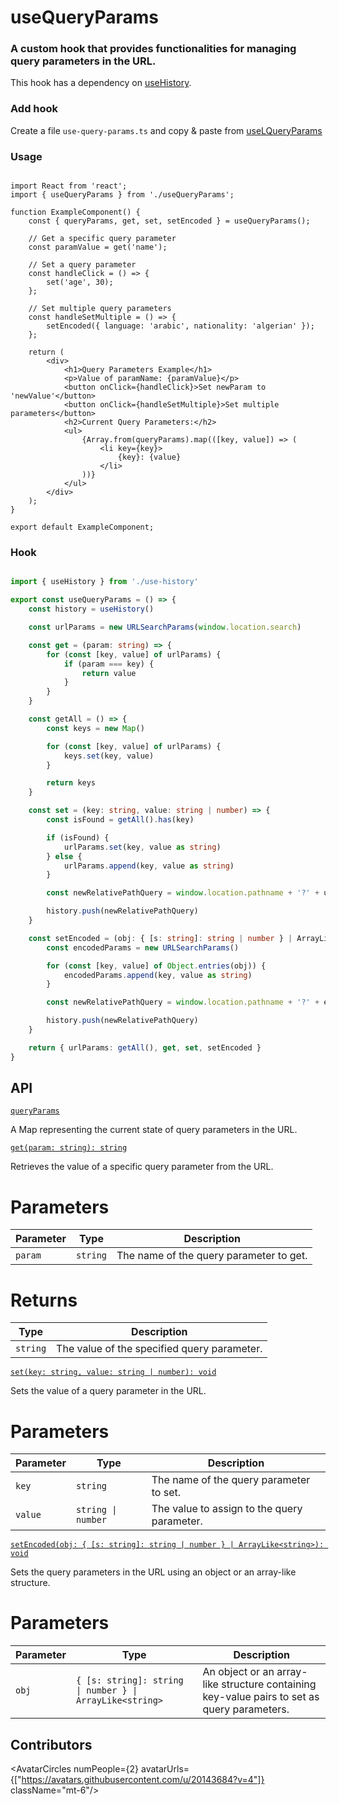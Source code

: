 

# useQueryParams

<h3 className="mt-4 text-xl font-normal text-gray-400">A custom hook that provides functionalities for managing query parameters in the URL.</h3>

<Callout type="warning">This hook has a dependency on [useHistory](/hooks/use-history).</Callout>

### Add hook
 
Create a file `use-query-params.ts` and copy & paste from [useLQueryParams](/hooks/use-query-params#hook)

### Usage

```tsx {3,6} copy

import React from 'react';
import { useQueryParams } from './useQueryParams';

function ExampleComponent() {
    const { queryParams, get, set, setEncoded } = useQueryParams();

    // Get a specific query parameter
    const paramValue = get('name');

    // Set a query parameter
    const handleClick = () => {
        set('age', 30);
    };

    // Set multiple query parameters
    const handleSetMultiple = () => {
        setEncoded({ language: 'arabic', nationality: 'algerian' });
    };

    return (
        <div>
            <h1>Query Parameters Example</h1>
            <p>Value of paramName: {paramValue}</p>
            <button onClick={handleClick}>Set newParam to 'newValue'</button>
            <button onClick={handleSetMultiple}>Set multiple parameters</button>
            <h2>Current Query Parameters:</h2>
            <ul>
                {Array.from(queryParams).map(([key, value]) => (
                    <li key={key}>
                        {key}: {value}
                    </li>
                ))}
            </ul>
        </div>
    );
}

export default ExampleComponent;

```

### Hook

```ts copy

import { useHistory } from './use-history'

export const useQueryParams = () => {
    const history = useHistory()

    const urlParams = new URLSearchParams(window.location.search)

    const get = (param: string) => {
        for (const [key, value] of urlParams) {
            if (param === key) {
                return value
            }
        }
    }

    const getAll = () => {
        const keys = new Map()

        for (const [key, value] of urlParams) {
            keys.set(key, value)
        }

        return keys
    }

    const set = (key: string, value: string | number) => {
        const isFound = getAll().has(key)

        if (isFound) {
            urlParams.set(key, value as string)
        } else {
            urlParams.append(key, value as string)
        }

        const newRelativePathQuery = window.location.pathname + '?' + urlParams.toString()

        history.push(newRelativePathQuery)
    }

    const setEncoded = (obj: { [s: string]: string | number } | ArrayLike<string>) => {
        const encodedParams = new URLSearchParams()

        for (const [key, value] of Object.entries(obj)) {
            encodedParams.append(key, value as string)
        }

        const newRelativePathQuery = window.location.pathname + '?' + encodedParams.toString()

        history.push(newRelativePathQuery)
    }

    return { urlParams: getAll(), get, set, setEncoded }
}


```


## API


[`queryParams`](/hooks/use-query-params#hook)

A Map representing the current state of query parameters in the URL.

[`get(param: string): string`](/hooks/use-query-params#hook)

Retrieves the value of a specific query parameter from the URL.

 <h1 className='text-xl font-medium mt-6'>Parameters</h1>

| Parameter | Type     | Description                              |
|-----------|----------|------------------------------------------|
| `param`   | `string` | The name of the query parameter to get. |

 <h1 className='text-xl font-medium mt-6'>Returns</h1>

| Type     | Description                              |
|----------|------------------------------------------|
| `string` | The value of the specified query parameter. |

[`set(key: string, value: string | number): void`](/hooks/use-query-params#hook)

Sets the value of a query parameter in the URL.

 <h1 className='text-xl font-medium mt-6'>Parameters</h1>

| Parameter | Type             | Description                                    |
|-----------|------------------|------------------------------------------------|
| `key`     | `string`         | The name of the query parameter to set.       |
| `value`   | `string \| number` | The value to assign to the query parameter.   |

[`setEncoded(obj: { [s: string]: string | number } | ArrayLike<string>): void`](/hooks/use-query-params#hook)

Sets the query parameters in the URL using an object or an array-like structure.

 <h1 className='text-xl font-medium mt-6'>Parameters</h1>

| Parameter | Type                                    | Description                                   |
|-----------|-----------------------------------------|-----------------------------------------------|
| `obj`     | `{ [s: string]: string \| number } \| ArrayLike<string>` | An object or an array-like structure containing key-value pairs to set as query parameters. |


## Contributors

<AvatarCircles numPeople={2} avatarUrls={["https://avatars.githubusercontent.com/u/20143684?v=4"]}  className="mt-6"/>
